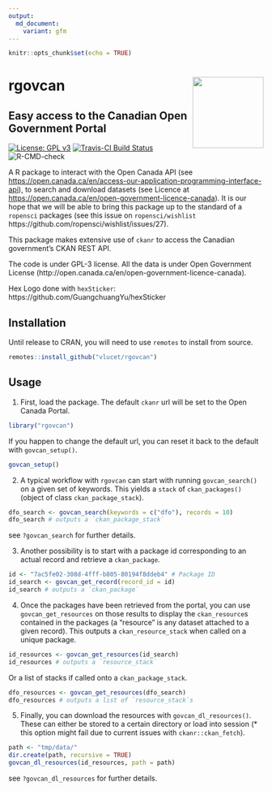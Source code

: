 ```yaml
---
output:
  md_document:
    variant: gfm
---
```


```r
knitr::opts_chunk$set(echo = TRUE)
```

# rgovcan <img src="inst/rgovcan_hex.png" align="right" width=140/>
## Easy access to the Canadian Open Government Portal

[![License: GPL v3](https://img.shields.io/badge/License-GPL%20v3-blue.svg)](http://www.gnu.org/licenses/gpl-3.0)
[![Travis-CI Build Status](https://travis-ci.org/VLucet/rgovcan.svg?branch=master)](https://travis-ci.org/vlucet/rgovcan)
![R-CMD-check](https://github.com/VLucet/rgovcan/workflows/R-CMD-check/badge.svg)

A R package to interact with the Open Canada API (see <https://open.canada.ca/en/access-our-application-programming-interface-api>), to search and download datasets (see Licence at <https://open.canada.ca/en/open-government-licence-canada>). It is our hope that we will be able to bring this package up to the standard of a `ropensci` packages (see this issue on `ropensci/wishlist` https://github.com/ropensci/wishlist/issues/27).

This package makes extensive use of `ckanr` to access the Canadian government's CKAN REST API.

The code is under GPL-3 license. All the data is under Open Government License
(http://open.canada.ca/en/open-government-licence-canada).

Hex Logo done with `hexSticker`: https://github.com/GuangchuangYu/hexSticker


## Installation

Until release to CRAN, you will need to use `remotes` to install from source.

```r
remotes::install_github("vlucet/rgovcan")
```

## Usage

1. First, load the package. The default `ckanr` url will be set to the Open Canada Portal.

```r
library("rgovcan")
```

If you happen to change the default url, you can reset it back to the default with `govcan_setup()`.

```r
govcan_setup()
```

2. A typical workflow with `rgovcan` can start with running `govcan_search()` on a given set of keywords. This yields a `stack` of `ckan_packages()` (object of class `ckan_package_stack`).

```r
dfo_search <- govcan_search(keywords = c("dfo"), records = 10)
dfo_search # outputs a `ckan_package_stack`
```

see `?govcan_search` for further details.

3. Another possibility is to start with a package id corresponding to an actual record and retrieve a `ckan_package`.

```r
id <- "7ac5fe02-308d-4fff-b805-80194f8ddeb4" # Package ID
id_search <- govcan_get_record(record_id = id)
id_search # outputs a `ckan_package`
```

4. Once the packages have been retrieved from the portal, you can use `govcan_get_resources` on those results to display the `ckan_resource`s contained in the packages (a "resource" is any dataset attached to a given record). This outputs a `ckan_resource_stack` when called on a unique package.
```r
id_resources <- govcan_get_resources(id_search)
id_resources # outputs a `resource_stack`
```

Or a list of stacks if called onto a `ckan_package_stack`.

```r
dfo_resources <- govcan_get_resources(dfo_search)
dfo_resources # outputs a list of `resource_stack`s
```

5. Finally, you can download the resources with `govcan_dl_resources()`. These can either be stored to a certain directory or load into session (* this option might fail due to current issues with `ckanr::ckan_fetch`).

```r
path <- "tmp/data/"
dir.create(path, recursive = TRUE)
govcan_dl_resources(id_resources, path = path)
```

see `?govcan_dl_resources` for further details.